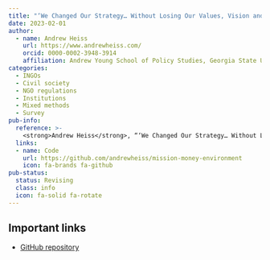 ```yaml
---
title: "‘We Changed Our Strategy… Without Losing Our Values, Vision and Mission’: Mission, Money, and the Practical Operating Environment for International NGOs"
date: 2023-02-01
author:
  - name: Andrew Heiss
    url: https://www.andrewheiss.com/
    orcid: 0000-0002-3948-3914
    affiliation: Andrew Young School of Policy Studies, Georgia State University
categories: 
  - INGOs
  - Civil society
  - NGO regulations
  - Institutions
  - Mixed methods
  - Survey
pub-info:
  reference: >-
    <strong>Andrew Heiss</strong>, “‘We Changed Our Strategy… Without Losing Our Values, Vision and Mission’: Mission, Money, and the Practical Operating Environment for International NGOs”
  links:
  - name: Code
    url: https://github.com/andrewheiss/mission-money-environment
    icon: fa-brands fa-github
pub-status: 
  status: Revising
  class: info
  icon: fa-solid fa-rotate
---
```


## Important links

- [GitHub repository](https://github.com/andrewheiss/mission-money-environment)
